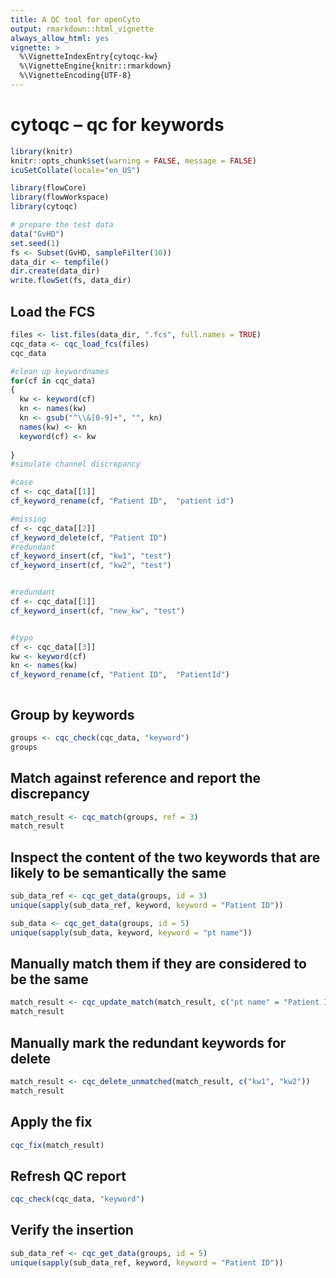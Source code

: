 ```yaml
---
title: A QC tool for openCyto
output: rmarkdown::html_vignette
always_allow_html: yes
vignette: >
  %\VignetteIndexEntry{cytoqc-kw}
  %\VignetteEngine{knitr::rmarkdown}
  %\VignetteEncoding{UTF-8}
---
```

# cytoqc -- qc for keywords


```r
library(knitr)
knitr::opts_chunk$set(warning = FALSE, message = FALSE)
icuSetCollate(locale="en_US")
```


```r
library(flowCore)
library(flowWorkspace)
library(cytoqc)
```

```r
# prepare the test data
data("GvHD")
set.seed(1)
fs <- Subset(GvHD, sampleFilter(10))
data_dir <- tempfile()
dir.create(data_dir)
write.flowSet(fs, data_dir)
```

## Load the FCS

```r
files <- list.files(data_dir, ".fcs", full.names = TRUE)
cqc_data <- cqc_load_fcs(files)
cqc_data
```

```r
#clean up keywordnames
for(cf in cqc_data)
{
  kw <- keyword(cf)
  kn <- names(kw)
  kn <- gsub("^\\&[0-9]+", "", kn)
  names(kw) <- kn
  keyword(cf) <- kw
  
}
#simulate channel discrepancy

#case
cf <- cqc_data[[1]]
cf_keyword_rename(cf, "Patient ID",  "patient id")

#missing
cf <- cqc_data[[2]]
cf_keyword_delete(cf, "Patient ID")
#redundant
cf_keyword_insert(cf, "kw1", "test")
cf_keyword_insert(cf, "kw2", "test")


#redundant
cf <- cqc_data[[1]]
cf_keyword_insert(cf, "new_kw", "test")


#typo
cf <- cqc_data[[3]]
kw <- keyword(cf)
kn <- names(kw)
cf_keyword_rename(cf, "Patient ID",  "PatientId")



```

## Group by keywords
```r
groups <- cqc_check(cqc_data, "keyword")
groups

```

## Match against reference and report the discrepancy
```r
match_result <- cqc_match(groups, ref = 3)
match_result
```


## Inspect the content of the two keywords that are likely to be semantically the same
```r
sub_data_ref <- cqc_get_data(groups, id = 3)
unique(sapply(sub_data_ref, keyword, keyword = "Patient ID"))

sub_data <- cqc_get_data(groups, id = 5)
unique(sapply(sub_data, keyword, keyword = "pt name"))

```

##  Manually match them if they are considered to be the same
```r
match_result <- cqc_update_match(match_result, c("pt name" = "Patient ID"))
match_result
```

## Manually mark the redundant keywords for delete
```r
match_result <- cqc_delete_unmatched(match_result, c("kw1", "kw2"))
match_result
```

## Apply the fix

```r
cqc_fix(match_result)
```

## Refresh QC report 
```r
cqc_check(cqc_data, "keyword")
```

## Verify the insertion
```r
sub_data_ref <- cqc_get_data(groups, id = 5)
unique(sapply(sub_data_ref, keyword, keyword = "Patient ID"))
```


